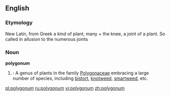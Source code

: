 ==English==
===Etymology===
New Latin, from Greek a kind of plant; many + the knee, a joint of a plant. So called in allusion to the numerous joints

===Noun===
'''polygonum'''
#{{botany}}: A genus of plants in the family [[Polygonaceae]] embracing a large number of species, including [[bistort]], [[knotweed]], [[smartweed]], etc.

[[pl:polygonum]]
[[ru:polygonum]]
[[vi:polygonum]]
[[zh:polygonum]]